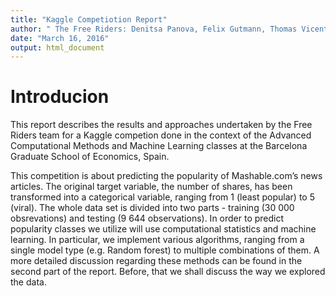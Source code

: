 ```yaml
---
title: "Kaggle Competiotion Report"
author: " The Free Riders: Denitsa Panova, Felix Gutmann, Thomas Vicente"
date: "March 16, 2016"
output: html_document
---
```


# Introducion

This report describes the results and approaches undertaken by the Free Riders team for a Kaggle competion done in the context of the Advanced Computational Methods and Machine Learning classes at the Barcelona Graduate School of Economics, Spain.  

This competition is about predicting the popularity of Mashable.com's news articles. The original target variable, the number of shares, has been transformed into a categorical variable, ranging from 1 (least popular) to 5 (viral). The whole data set is divided into two parts - training (30 000 obsrevations) and testing (9 644 observations). In order to predict popularity classes we utilize will use computational statistics and machine learning. In particular, we implement various algorithms, ranging from a single model type (e.g. Random forest) to multiple combinations of them.  A more detailed discussion regarding these methods can be found in the second part of the report. Before, that we shall discuss the way we explored the data.
